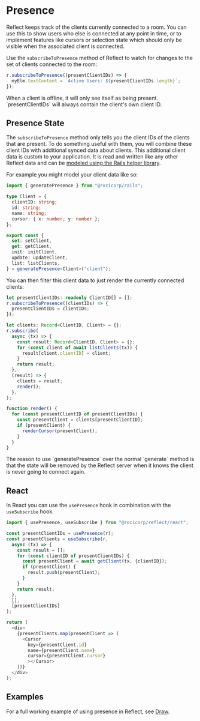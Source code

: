 
# Presence

Reflect keeps track of the clients currently connected to a room. You can use
this to show users who else is connected at any point in time, or to implement
features like cursors or selection state which should only be visible when the
associated client is connected.

Use the `subscribeToPresence` method of Reflect to watch for changes to the set of clients connected to the room:

```ts
r.subscribeToPresence((presentClientIDs) => {
  myElm.textContent = `Active Users: ${presentClientIDs.length}`;
});
```

<Callout type="info">
  When a client is offline, it will only see itself as being present.
  `presentClientIDs` will always contain the client's own client ID.
</Callout>

## Presence State

The `subscribeToPresence` method only tells you the client IDs of the clients that are present.
To do something useful with them, you will combine these client IDs with additional synced data about clients.
This additional client data is custom to your application. It is read and written
like any other Reflect data and can be [modeled using the Rails helper library](./model).

For example you might model your client data like so:

```ts
import { generatePresence } from "@rocicorp/rails";

type Client = {
  clientID: string;
  id: string;
  name: string;
  cursor: { x: number; y: number };
};

export const {
  set: setClient,
  get: getClient,
  init: initClient,
  update: updateClient,
  list: listClients,
} = generatePresence<Client>("client");
```

You can then filter this client data to just render the currently connected clients:

```ts
let presentClientIDs: readonly ClientID[] = [];
r.subscribeToPresence((clientIDs) => {
  presentClientIDs = clientIDs;
});

let clients: Record<ClientID, Client> = {};
r.subscribe(
  async (tx) => {
    const result: Record<ClientID, Client> = {};
    for (const client of await listClients(tx)) {
      result[client.clientID] = client;
    }
    return result;
  },
  (result) => {
    clients = result;
    render();
  },
);

function render() {
  for (const presentClientID of presentClientIDs) {
    const presentClient = clients[presentClientID];
    if (presentClient) {
      renderCursor(presentClient);
    }
  }
}
```

<Callout type="info">
  The reason to use `generatePresence` over the normal `generate` method is that
  the state will be removed by the Reflect server when it knows the client is
  never going to connect again.
</Callout>

## React

In React you can use the `usePresence` hook in combination with the `useSubscribe` hook.

```ts
import { usePresence, useSubscribe } from "@rocicorp/reflect/react";

const presentClientIDs = usePresence(r);
const presentClients = useSubscribe(r,
  async (tx) => {
    const result = [];
    for (const clientID of presentClientIDs) {
      const presentClient = await getClient(tx, {clientID});
      if (presentClient) {
        result.push(presentClient);
      }
    }
    return result;
  },
  [],
  [presentClientIDs]
);

return (
  <div>
    {presentClients.map(presentClient => (
      <Cursor
        key={presentClient.id}
        name={presentClient.name}
        cursor={presentClient.cursor}
        ></Cursor>
    ))}
  </div>
);
```

## Examples

For a full working example of using presence in Reflect, see [Draw](/start/examples#draw).
